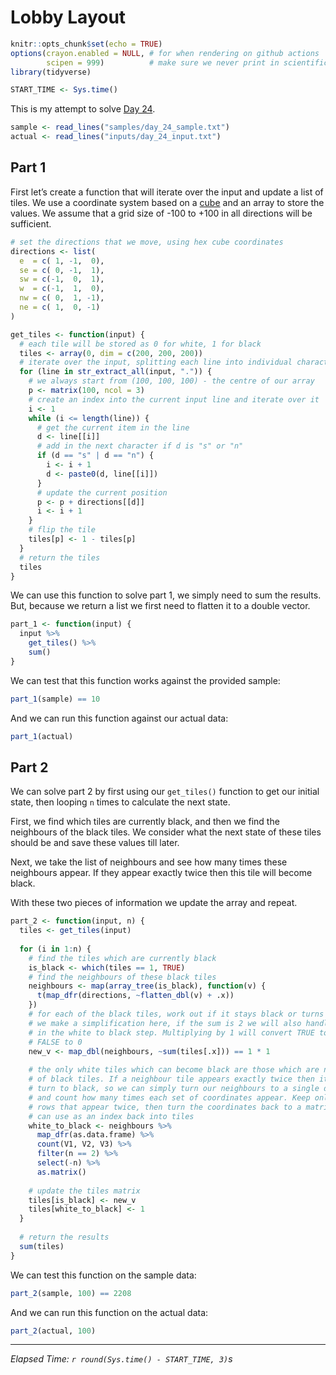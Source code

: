 # Lobby Layout

```r
knitr::opts_chunk$set(echo = TRUE)
options(crayon.enabled = NULL, # for when rendering on github actions
        scipen = 999)          # make sure we never print in scientific notation
library(tidyverse)

START_TIME <- Sys.time()
```

This is my attempt to solve [Day 24](https://adventofcode.com/2020/day/24).

```r
sample <- read_lines("samples/day_24_sample.txt")
actual <- read_lines("inputs/day_24_input.txt")
```

## Part 1

First let's create a function that will iterate over the input and update a list of tiles. We use a coordinate system
based on a [cube](https://www.redblobgames.com/grids/hexagons/) and an array to store the values. We assume that a grid
size of -100 to +100 in all directions will be sufficient.

```r
# set the directions that we move, using hex cube coordinates
directions <- list(
  e  = c( 1, -1,  0),
  se = c( 0, -1,  1),
  sw = c(-1,  0,  1),
  w  = c(-1,  1,  0),
  nw = c( 0,  1, -1),
  ne = c( 1,  0, -1)
)

get_tiles <- function(input) {
  # each tile will be stored as 0 for white, 1 for black
  tiles <- array(0, dim = c(200, 200, 200))
  # iterate over the input, splitting each line into individual characters
  for (line in str_extract_all(input, ".")) {
    # we always start from (100, 100, 100) - the centre of our array
    p <- matrix(100, ncol = 3)
    # create an index into the current input line and iterate over it
    i <- 1
    while (i <= length(line)) {
      # get the current item in the line
      d <- line[[i]]
      # add in the next character if d is "s" or "n"
      if (d == "s" | d == "n") {
        i <- i + 1
        d <- paste0(d, line[[i]])
      }
      # update the current position
      p <- p + directions[[d]]
      i <- i + 1
    }
    # flip the tile
    tiles[p] <- 1 - tiles[p]
  }
  # return the tiles
  tiles
}
```

We can use this function to solve part 1, we simply need to sum the results. But, because we return a list we first
need to flatten it to a double vector.

```r
part_1 <- function(input) {
  input %>%
    get_tiles() %>%
    sum()
}
```

We can test that this function works against the provided sample:

```r
part_1(sample) == 10
```

And we can run this function against our actual data:

```r
part_1(actual)
```

## Part 2

We can solve part 2 by first using our `get_tiles()` function to get our initial state, then looping `n` times to
calculate the next state.

First, we find which tiles are currently black, and then we find the neighbours of the black tiles. We consider what the
next state of these tiles should be and save these values till later.

Next, we take the list of neighbours and see how many times these neighbours appear. If they appear exactly twice then
this tile will become black.

With these two pieces of information we update the array and repeat.

```r
part_2 <- function(input, n) {
  tiles <- get_tiles(input)
  
  for (i in 1:n) {
    # find the tiles which are currently black
    is_black <- which(tiles == 1, TRUE)
    # find the neighbours of these black tiles
    neighbours <- map(array_tree(is_black), function(v) {
      t(map_dfr(directions, ~flatten_dbl(v) + .x))
    })
    # for each of the black tiles, work out if it stays black or turns white
    # we make a simplification here, if the sum is 2 we will also handle this
    # in the white to black step. Multiplying by 1 will convert TRUE to 1 and
    # FALSE to 0
    new_v <- map_dbl(neighbours, ~sum(tiles[.x])) == 1 * 1
    
    # the only white tiles which can become black are those which are neighbours
    # of black tiles. If a neighbour tile appears exactly twice then it will
    # turn to black, so we can simply turn our neighbours to a single dataframe
    # and count how many times each set of coordinates appear. Keep only the
    # rows that appear twice, then turn the coordinates back to a matrix so we
    # can use as an index back into tiles
    white_to_black <- neighbours %>%
      map_dfr(as.data.frame) %>%
      count(V1, V2, V3) %>%
      filter(n == 2) %>%
      select(-n) %>%
      as.matrix()
    
    # update the tiles matrix
    tiles[is_black] <- new_v
    tiles[white_to_black] <- 1
  }
  
  # return the results
  sum(tiles)
}
```

We can test this function on the sample data:

```r
part_2(sample, 100) == 2208
```

And we can run this function on the actual data:

```r
part_2(actual, 100)
```

---

*Elapsed Time: `r round(Sys.time() - START_TIME, 3)`s*
